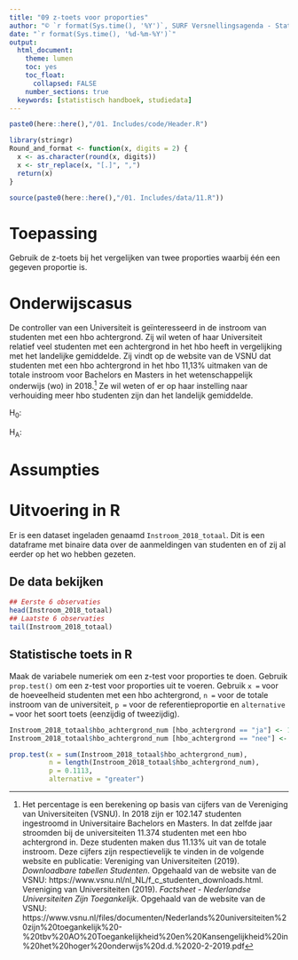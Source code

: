 ```yaml
---
title: "09 z-toets voor proporties"
author: "© `r format(Sys.time(), '%Y')`, SURF Versnellingsagenda - Statistisch Handboek Hoger Onderwijs"
date: "`r format(Sys.time(), '%d-%m-%Y')`"
output:
  html_document:
    theme: lumen
    toc: yes
    toc_float: 
      collapsed: FALSE 
    number_sections: true
  keywords: [statistisch handboek, studiedata]
---
```


<style>
`r htmltools::includeHTML(paste0(here::here(),"/01. Includes/css/Stylesheet_SHHO.css"))`
</style>

<!-- ## CLOSEDBLOK: Header.R -->
```r
paste0(here::here(),"/01. Includes/code/Header.R")
```
<!-- ## /CLOSEDBLOK: Header.R -->

<!-- ## CLOSEDBLOK: Functiedefinities.R -->
```r
library(stringr)
Round_and_format <- function(x, digits = 2) {
  x <- as.character(round(x, digits))
  x <- str_replace(x, "[.]", ",")
  return(x)
}
```
<!-- ## /CLOSEDBLOK: Functiedefinities.R -->

<!-- ## OPENBLOK: Data-aanmaken.R -->
```r
source(paste0(here::here(),"/01. Includes/data/11.R"))
```
<!-- ## /OPENBLOK: Data-aanmaken.R -->
# Toepassing
Gebruik de z-toets bij het vergelijken van twee proporties waarbij één een gegeven proportie is. 


# Onderwijscasus
<div id = "casus">
De controller van een Universiteit is geïnteresseerd in de instroom van studenten met een hbo achtergrond. Zij wil weten of haar Universiteit relatief veel studenten met een achtergrond in het hbo heeft in vergelijking met het landelijke gemiddelde. Zij vindt op de website van de VSNU dat studenten met een hbo achtergrond in het hbo 11,13% uitmaken van de totale instroom voor Bachelors en Masters in het wetenschappelijk onderwijs (wo) in 2018.[^1] Ze wil weten of er op haar instelling naar verhouiding meer hbo studenten zijn dan het landelijk gemiddelde. 

H~0~: 

H~A~:
</div>

# Assumpties


# Uitvoering in R
Er is een dataset ingeladen genaamd `Instroom_2018_totaal`. Dit is een dataframe met binaire data over de aanmeldingen van studenten en of zij al eerder op het wo hebben gezeten.

## De data bekijken

<!-- ## OPENBLOK: Data-bekijken.R -->
```r
## Eerste 6 observaties
head(Instroom_2018_totaal)
## Laatste 6 observaties
tail(Instroom_2018_totaal)
```
<!-- ## /OPENBLOK: Data-bekijken.R -->


## Statistische toets in R
Maak de variabele numeriek om een z-test voor proporties te doen. Gebruik `prop.test()` om een z-test voor proporties uit te voeren. Gebruik  `x =` voor de hoeveelheid studenten met een hbo achtergrond, `n =` voor de totale instroom van de universiteit, `p =` voor de referentieproportie en `alternative =` voor het soort toets (eenzijdig of tweezijdig).
<!-- ## OPENBLOK: Z-toets.R-->
```r
Instroom_2018_totaal$hbo_achtergrond_num [hbo_achtergrond == "ja"] <- 1
Instroom_2018_totaal$hbo_achtergrond_num [hbo_achtergrond == "nee"] <- 0

prop.test(x = sum(Instroom_2018_totaal$hbo_achtergrond_num), 
          n = length(Instroom_2018_totaal$hbo_achtergrond_num), 
          p = 0.1113,
          alternative = "greater")
```
<!-- ## /OPENBLOK: Z-toets.R-->

[^1]: Het percentage is een berekening op basis van cijfers van de Vereniging van Universiteiten (VSNU). In 2018 zijn er 102.147 studenten ingestroomd in Universitaire Bachelors en Masters. In dat zelfde jaar stroomden bij de universiteiten 11.374 studenten met een hbo achtergrond in. Deze studenten maken dus 11.13% uit van de totale instroom.  Deze cijfers zijn respectievelijk te vinden in de volgende website en publicatie: Vereniging van Universiteiten (2019). *Downloadbare tabellen Studenten*. Opgehaald van de website van de VSNU: https://www.vsnu.nl/nl_NL/f_c_studenten_downloads.html. Vereniging van Universiteiten (2019). *Factsheet - Nederlandse Universiteiten Zijn Toegankelijk*. Opgehaald van de website van de VSNU: https://www.vsnu.nl/files/documenten/Nederlands%20universiteiten%20zijn%20toegankelijk%20-%20tbv%20AO%20Toegankelijkheid%20en%20Kansengelijkheid%20in%20het%20hoger%20onderwijs%20d.d.%2020-2-2019.pdf

